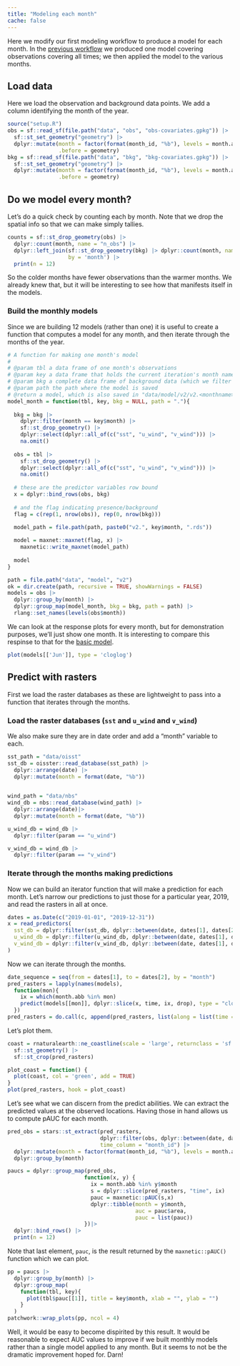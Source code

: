 ```yaml
---
title: "Modeling each month"
cache: false
---
```


Here we modify our first modeling workflow to produce a model for each month. In the [previous workflow](modeling-01.qmd) we produced one model covering observations covering all times; we then applied the model to the various months. 

## Load data

Here we load the observation and background data points. We add a column identifying the month of the year. 

```r
source("setup.R")
obs = sf::read_sf(file.path("data", "obs", "obs-covariates.gpkg")) |>
  sf::st_set_geometry("geometry") |>
  dplyr::mutate(month = factor(format(month_id, "%b"), levels = month.abb), 
                .before = geometry)
bkg = sf::read_sf(file.path("data", "bkg", "bkg-covariates.gpkg")) |>
  sf::st_set_geometry("geometry") |>
  dplyr::mutate(month = factor(format(month_id, "%b"), levels = month.abb), 
                .before = geometry)
```

## Do we model every month?

Let's do a quick check by counting each by month. Note that we drop the spatial info so that we can make simply tallies.

```r
counts = sf::st_drop_geometry(obs) |> 
  dplyr::count(month, name = "n_obs") |>
  dplyr::left_join(sf::st_drop_geometry(bkg) |> dplyr::count(month, name = "n_bkg"), 
                   by = 'month') |>
  print(n = 12)
```

So the colder months have fewer observations than the warmer months.  We already knew that, but it will be interesting to see how that manifests itself in the models.

### Build the monthly models

Since we are building 12 models (rather than one) it is useful to create a function that computes a model for any month, and then iterate through the months of the year.

```r
# A function for making one month's model
#
# @param tbl a data frame of one month's observations
# @param key a data frame that holds the current iteration's month name
# @param bkg a complete data frame of background data (which we filter for the given month)
# @param path the path where the model is saved
# @return a model, which is also saved in "data/model/v2/v2.<monthname>"
model_month = function(tbl, key, bkg = NULL, path = "."){
  
  bkg = bkg |>
    dplyr::filter(month == key$month) |>
    sf::st_drop_geometry() |>
    dplyr::select(dplyr::all_of(c("sst", "u_wind", "v_wind"))) |>
    na.omit()
  
  obs = tbl |>
    sf::st_drop_geometry() |>
    dplyr::select(dplyr::all_of(c("sst", "u_wind", "v_wind"))) |>
    na.omit()
  
  # these are the predictor variables row bound
  x = dplyr::bind_rows(obs, bkg)
  
  # and the flag indicating presence/background
  flag = c(rep(1, nrow(obs)), rep(0, nrow(bkg)))
  
  model_path = file.path(path, paste0("v2.", key$month, ".rds"))

  model = maxnet::maxnet(flag, x) |>
    maxnetic::write_maxnet(model_path)
                         
  model
}

path = file.path("data", "model", "v2")
ok = dir.create(path, recursive = TRUE, showWarnings = FALSE)
models = obs |>
  dplyr::group_by(month) |>
  dplyr::group_map(model_month, bkg = bkg, path = path) |>
  rlang::set_names(levels(obs$month))
```

We can look at the response plots for every month, but for demonstration purposes, we'll just show one month.  It is interesting to compare this respinse to that for the [basic model](modeling-01.qmd).

```r
plot(models[['Jun']], type = 'cloglog')
```

## Predict with rasters
First we load the raster databases as these are lightweight to pass into a function that iterates through the months.

### Load the raster databases (`sst` and `u_wind` and `v_wind`)

We also make sure they are in date order and add a "month" variable to each.

```r
sst_path = "data/oisst"
sst_db = oisster::read_database(sst_path) |>
  dplyr::arrange(date) |>
  dplyr::mutate(month = format(date, "%b"))
  

wind_path = "data/nbs"
wind_db = nbs::read_database(wind_path) |>
  dplyr::arrange(date)|>
  dplyr::mutate(month = format(date, "%b"))

u_wind_db = wind_db |>
  dplyr::filter(param == "u_wind")

v_wind_db = wind_db |>
  dplyr::filter(param == "v_wind")
```

### Iterate through the months making predictions
Now we can build an iterator function that will make a prediction for each month.  Let's narrow our predictions to just those for a particular year, 2019, and read the rasters in all at once.

```r
dates = as.Date(c("2019-01-01", "2019-12-31"))
x = read_predictors(
  sst_db = dplyr::filter(sst_db, dplyr::between(date, dates[1], dates[2])),
  u_wind_db = dplyr::filter(u_wind_db, dplyr::between(date, dates[1], dates[2])),
  v_wind_db = dplyr::filter(v_wind_db, dplyr::between(date, dates[1], dates[2]))
)
```

Now we can iterate through the months.

```r
date_sequence = seq(from = dates[1], to = dates[2], by = "month")
pred_rasters = lapply(names(models),
  function(mon){
    ix = which(month.abb %in% mon)
    predict(models[[mon]], dplyr::slice(x, time, ix, drop), type = "cloglog")
  }) 
pred_rasters = do.call(c, append(pred_rasters, list(along = list(time = date_sequence))))
```

Let's plot them.

```r
coast = rnaturalearth::ne_coastline(scale = 'large', returnclass = 'sf') |>
  sf::st_geometry() |>
  sf::st_crop(pred_rasters)

plot_coast = function() {
  plot(coast, col = 'green', add = TRUE)
}
plot(pred_rasters, hook = plot_coast)
```

Let's see what we can discern from the predict abilities. We can extract the predicted values at the observed locations.  Having those in hand allows us to compute pAUC for each month.



```r
pred_obs = stars::st_extract(pred_rasters, 
                             dplyr::filter(obs, dplyr::between(date, dates[1], dates[2])),
                             time_column = "month_id") |>
  dplyr::mutate(month = factor(format(month_id, "%b"), levels = month.abb)) |>
  dplyr::group_by(month)

paucs = dplyr::group_map(pred_obs,
                        function(x, y) {
                          ix = month.abb %in% y$month
                          s = dplyr::slice(pred_rasters, "time", ix)
                          pauc = maxnetic::pAUC(s,x)
                          dplyr::tibble(month = y$month, 
                                        auc = pauc$area,
                                        pauc = list(pauc))
                        })|>
  dplyr::bind_rows() |>
  print(n = 12)
```

Note that last element, `pauc`, is the result returned by the `maxnetic::pAUC()` function which we can plot.

```r
pp = paucs |>
  dplyr::group_by(month) |>
  dplyr::group_map(
    function(tbl, key){
      plot(tbl$pauc[[1]], title = key$month, xlab = "", ylab = "")
    }
  )
patchwork::wrap_plots(pp, ncol = 4)
```

Well, it would be easy to become dispirited by this result.  It would be reasonable to expect AUC values to improve if we built monthly models rather than a single model applied to any month.  But it seems to not be the dramatic improvement hoped for. Darn!